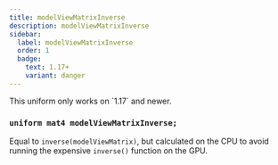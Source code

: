 ```yaml
---
title: modelViewMatrixInverse
description: modelViewMatrixInverse
sidebar:
  label: modelViewMatrixInverse
  order: 1
  badge:
    text: 1.17+
    variant: danger
---
```


<Aside type="danger">This uniform only works on `1.17` and newer.</Aside>

### `uniform mat4 modelViewMatrixInverse;`

Equal to `inverse(modelViewMatrix)`, but calculated on the CPU to avoid running the expensive `inverse()` function on the GPU.